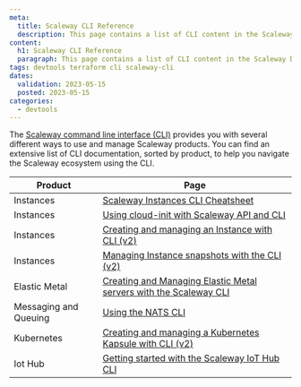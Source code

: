 ```yaml
---
meta:
  title: Scaleway CLI Reference
  description: This page contains a list of CLI content in the Scaleway Documentation website.
content:
  h1: Scaleway CLI Reference
  paragraph: This page contains a list of CLI content in the Scaleway Documentation website.
tags: devtools terraform cli scaleway-cli
dates:
  validation: 2023-05-15
  posted: 2023-05-15
categories:
  - devtools
---
```


The [Scaleway command line interface (CLI)](https://github.com/scaleway/scaleway-cli) provides you with several different ways to use and manage Scaleway products. You can find an extensive list of CLI documentation, sorted by product, to help you navigate the Scaleway ecosystem using the CLI.

| Product                         | Page                  |
| ------------------------------- | --------------------- |
| Instances                       | [Scaleway Instances CLI Cheatsheet](/compute/instances/api-cli/cli-cheatsheet/) |
| Instances                       | [Using cloud-init with Scaleway API and CLI](/compute/instances/api-cli/using-cloud-init/) |
| Instances                       | [Creating and managing an Instance with CLI (v2)](/compute/instances/api-cli/creating-managing-instances-with-cliv2/) |
| Instances                       | [Managing Instance snapshots with the CLI (v2)](/compute/instances/api-cli/managing-instance-snapshot-via-cli/) |
| Elastic Metal                   | [Creating and Managing Elastic Metal servers with the Scaleway CLI](/bare-metal/elastic-metal/api-cli/elastic-metal-with-cli/) |
| Messaging and Queuing           | [Using the NATS CLI](/serverless/messaging/api-cli/nats-cli/) |
| Kubernetes                      | [Creating and managing a Kubernetes Kapsule with CLI (v2)](/containers/kubernetes/api-cli/creating-managing-kubernetes-lifecycle-cliv2/) |
| Iot Hub                         | [Getting started with the Scaleway IoT Hub CLI](/managed-services/iot-hub/api-cli/getting-started-with-iot-hub-cli/) |

